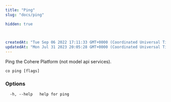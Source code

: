 ```yaml
---
title: "Ping"
slug: "docs/ping"

hidden: true
 


createdAt: "Tue Sep 06 2022 17:11:33 GMT+0000 (Coordinated Universal Time)"
updatedAt: "Mon Jul 31 2023 20:05:28 GMT+0000 (Coordinated Universal Time)"
---
```

Ping the Cohere Platform (not model api services).

```
co ping [flags]
```

### Options

```
  -h, --help   help for ping
```
